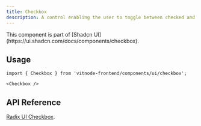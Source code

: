 ```yaml
---
title: Checkbox
description: A control enabling the user to toggle between checked and unchecked states.
---
```


<Callout title="Shadcn UI">
  This component is part of [Shadcn
  UI](https://ui.shadcn.com/docs/components/checkbox).
</Callout>

## Usage

```tsx
import { Checkbox } from 'vitnode-frontend/components/ui/checkbox';
```

```tsx
<Checkbox />
```

## API Reference

[Radix UI Checkbox](https://www.radix-ui.com/primitives/docs/components/checkbox#api-reference).
